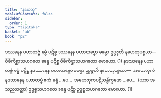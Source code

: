 ```yaml
---
title: "နဟေတု"
tableOfContents: false
sidebar:
  order: 1
type: "tipitaka"
basket: "ab"
book: "p2"
---
```



<DynamicBreadcrumb />

<Division number="3" book="p2" e="ch" v="38" p="561">

<Paragraph number="4062" book="p2">
ဒဿနေန ပဟာတဗ္ဗံ ဓမ္မံ ပဋိစ္စ ဒဿနေန ပဟာတဗ္ဗော ဓမ္မော ဥပ္ပဇ္ဇတိ နဟေတုပစ္စယာ—  ဝိစိကိစ္ဆာသဟဂတေ ခန္ဓေ ပဋိစ္စ ဝိစိကိစ္ဆာသဟဂတော မောဟော. (1)
</Paragraph>

<Paragraph number="4063" book="p2">
နဒဿနေန ပဟာတဗ္ဗံ ဓမ္မံ ပဋိစ္စ နဒဿနေန ပဟာတဗ္ဗော ဓမ္မော ဥပ္ပဇ္ဇတိ နဟေတုပစ္စယာ—  အဟေတုကံ နဒဿနေန ပဟာတဗ္ဗံ ဧကံ ခန္ဓံ …ပေ…  အဟေတုကပဋိသန္ဓိက္ခဏေ …ပေ…  (ယာဝ အသညသတ္တာ) ဥဒ္ဓစ္စသဟဂတေ ခန္ဓေ ပဋိစ္စ ဥဒ္ဓစ္စသဟဂတော မောဟော. (1)
</Paragraph>
</Division>
